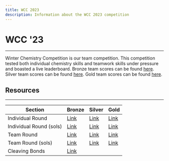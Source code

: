 ```yaml
---
title: WCC 2023
description: Information about the WCC 2023 competition
---
```


# WCC '23

---
Winter Chemistry Competition is our team competition.
This competition tested both individual chemistry skills and teamwork skills under pressure and boasted a live leaderboard.
Bronze team scores can be found [here](https://docs.google.com/spreadsheets/d/1nOokmEhvtnbABFDvd4UQjyhc_L2RLzPR0GJcsY-JWbQ/edit?usp=sharing).
Silver team scores can be found [here](https://docs.google.com/spreadsheets/d/1oJrEVwi-_xb9LnO7xZMmG43DVqJbcUDG_ky4fdVqCk0/edit?usp=sharing).
Gold team scores can be found [here](https://docs.google.com/spreadsheets/d/1nBcI9JYfoCY1rjcdIF4eqg3GtbcllmRtDKZryY9DpyE/edit?usp=sharing).

## Resources

---

| Section                 | Bronze                                                                                       | Silver                                                                                     | Gold                                                                                       |
| ----------------------- | -------------------------------------------------------------------------------------------- | ------------------------------------------------------------------------------------------ | ------------------------------------------------------------------------------------------ |
| Individual Round        | [Link](https://drive.google.com/file/d/1YJhpXqRzaSv9FRTFTN2FxTCmCJ5SFo54/view?usp=sharing)   | [Link](https://drive.google.com/file/d/1iX15yDQNQDITC5FTvDJuQU2BlX6vly9r/view?usp=sharing) | [Link](https://drive.google.com/file/d/1ggzNHt6FymWVzR5YZNMUEzGvn0Gt7i-W/view?usp=sharing) |
| Individual Round (sols) | [Link](https://drive.google.com/file/d/1_YoKs4m8aq3bFf2uchFy-sCs5LtnXMQT/view?usp=sharing)   | [Link](https://drive.google.com/file/d/1wN0AyLT2X5TCwCEFEUvtzaYE9DG6JJt4/view?usp=sharing) | [Link]()                                                                                   |
| Team Round              | [Link](https://drive.google.com/file/d/1gC8E83aL7xsrRmeWr04QJq3RZIsXafrU/view?usp=sharing)   | [Link](https://drive.google.com/file/d/1Lb_FgT5qiCi2hYaSv3qj8XOneN83b0u0/view?usp=sharing) | [Link](https://drive.google.com/file/d/1X10-xc6rXchCxa0Sy-2PTshJXglZcIYC/view?usp=sharing) |
| Team Round (sols)       | [Link](https://drive.google.com/file/d/17_AC-9W31qAuF-Gt4SsfVg-KzMjShNC8/view?usp=sharing)   | [Link](https://drive.google.com/file/d/1QNR6JghDrxxj5UlO0ZwhRdAJK5dmIjZO/view?usp=sharing) | [Link]()                                                                                   |
| Cleaving Bonds          | [Link](https://drive.google.com/drive/folders/1WHsTUtk0JCDPKPs6eStZDuSbIAFQ9rub?usp=sharing) |
